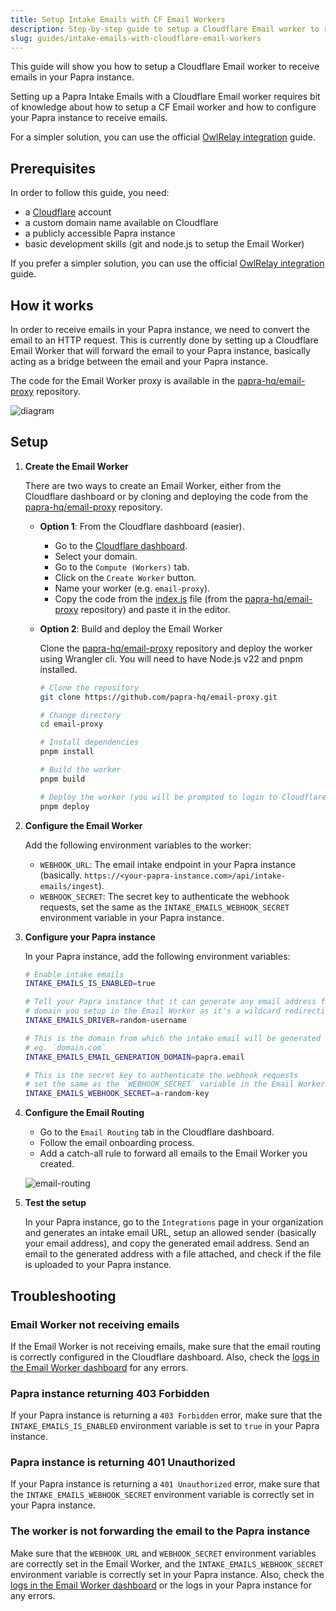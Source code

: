 ```yaml
---
title: Setup Intake Emails with CF Email Workers
description: Step-by-step guide to setup a Cloudflare Email worker to receive emails in your Papra instance.
slug: guides/intake-emails-with-cloudflare-email-workers
---
```



This guide will show you how to setup a Cloudflare Email worker to receive emails in your Papra instance.

<Aside type="note">
  Setting up a Papra Intake Emails with a Cloudflare Email worker requires bit of knowledge about how to setup a CF Email worker and how to configure your Papra instance to receive emails.

  For a simpler solution, you can use the official [OwlRelay integration](/guides/intake-emails-with-owlrelay) guide.
</Aside>

## Prerequisites

In order to follow this guide, you need:
- a [Cloudflare](https://www.cloudflare.com/) account
- a custom domain name available on Cloudflare
- a publicly accessible Papra instance
- basic development skills (git and node.js to setup the Email Worker)

If you prefer a simpler solution, you can use the official [OwlRelay integration](/guides/intake-emails-with-owlrelay) guide.

## How it works

In order to receive emails in your Papra instance, we need to convert the email to an HTTP request. This is currently done by setting up a Cloudflare Email Worker that will forward the email to your Papra instance, basically acting as a bridge between the email and your Papra instance.

The code for the Email Worker proxy is available in the [papra-hq/email-proxy](https://github.com/papra-hq/email-proxy) repository.

![diagram](../../../assets/cf-intake-email.light.png)

## Setup

<Steps>

1. **Create the Email Worker**

   There are two ways to create an Email Worker, either from the Cloudflare dashboard or by cloning and deploying the code from the [papra-hq/email-proxy](https://github.com/papra-hq/email-proxy) repository.

    - **Option 1**: From the Cloudflare dashboard (easier).

      - Go to the [Cloudflare dashboard](https://dash.cloudflare.com/).
      - Select your domain.
      - Go to the `Compute (Workers)` tab.
      - Click on the `Create Worker` button.
      - Name your worker (e.g. `email-proxy`).
      - Copy the code from the [index.js](https://github.com/papra-hq/email-proxy/releases/latest/download/index.js) file (from the [papra-hq/email-proxy](https://github.com/papra-hq/email-proxy) repository) and paste it in the editor.

    - **Option 2**: Build and deploy the Email Worker

      Clone the [papra-hq/email-proxy](https://github.com/papra-hq/email-proxy) repository and deploy the worker using Wrangler cli. You will need to have Node.js v22 and pnpm installed.

        ```bash
        # Clone the repository
        git clone https://github.com/papra-hq/email-proxy.git

        # Change directory
        cd email-proxy

        # Install dependencies
        pnpm install

        # Build the worker
        pnpm build

        # Deploy the worker (you will be prompted to login to Cloudflare through wrangler)
        pnpm deploy
        ```

2. **Configure the Email Worker**

   Add the following environment variables to the worker:
    - `WEBHOOK_URL`: The email intake endpoint in your Papra instance (basically. `https://<your-papra-instance.com>/api/intake-emails/ingest`).
    - `WEBHOOK_SECRET`: The secret key to authenticate the webhook requests, set the same as the `INTAKE_EMAILS_WEBHOOK_SECRET` environment variable in your Papra instance.

3. **Configure your Papra instance**

   In your Papra instance, add the following environment variables:

   ```bash
   # Enable intake emails
   INTAKE_EMAILS_IS_ENABLED=true

   # Tell your Papra instance that it can generate any email address from the
   # domain you setup in the Email Worker as it's a wildcard redirection
   INTAKE_EMAILS_DRIVER=random-username

   # This is the domain from which the intake email will be generated 
   # eg. `domain.com`
   INTAKE_EMAILS_EMAIL_GENERATION_DOMAIN=papra.email

   # This is the secret key to authenticate the webhook requests
   # set the same as the `WEBHOOK_SECRET` variable in the Email Worker
   INTAKE_EMAILS_WEBHOOK_SECRET=a-random-key
   ```

4. **Configure the Email Routing**

   - Go to the `Email Routing` tab in the Cloudflare dashboard.
   - Follow the email onboarding process.
   - Add a catch-all rule to forward all emails to the Email Worker you created.

   ![email-routing](../../../assets/cf-catchall-config.png)

5. **Test the setup**

   In your Papra instance, go to the `Integrations` page in your organization and generates an intake email URL, setup an allowed sender (basically your email address), and copy the generated email address. Send an email to the generated address with a file attached, and check if the file is uploaded to your Papra instance.
</Steps>

## Troubleshooting

### Email Worker not receiving emails

If the Email Worker is not receiving emails, make sure that the email routing is correctly configured in the Cloudflare dashboard.
Also, check the [logs in the Email Worker dashboard](https://developers.cloudflare.com/workers/observability/logs/real-time-logs/) for any errors.

### Papra instance returning 403 Forbidden

If your Papra instance is returning a `403 Forbidden` error, make sure that the `INTAKE_EMAILS_IS_ENABLED` environment variable is set to `true` in your Papra instance.

### Papra instance is returning 401 Unauthorized

If your Papra instance is returning a `401 Unauthorized` error, make sure that the `INTAKE_EMAILS_WEBHOOK_SECRET` environment variable is correctly set in your Papra instance.

### The worker is not forwarding the email to the Papra instance

Make sure that the `WEBHOOK_URL` and `WEBHOOK_SECRET` environment variables are correctly set in the Email Worker, and the `INTAKE_EMAILS_WEBHOOK_SECRET` environment variable is correctly set in your Papra instance.
Also, check the [logs in the Email Worker dashboard](https://developers.cloudflare.com/workers/observability/logs/real-time-logs/) or the logs in your Papra instance for any errors.

